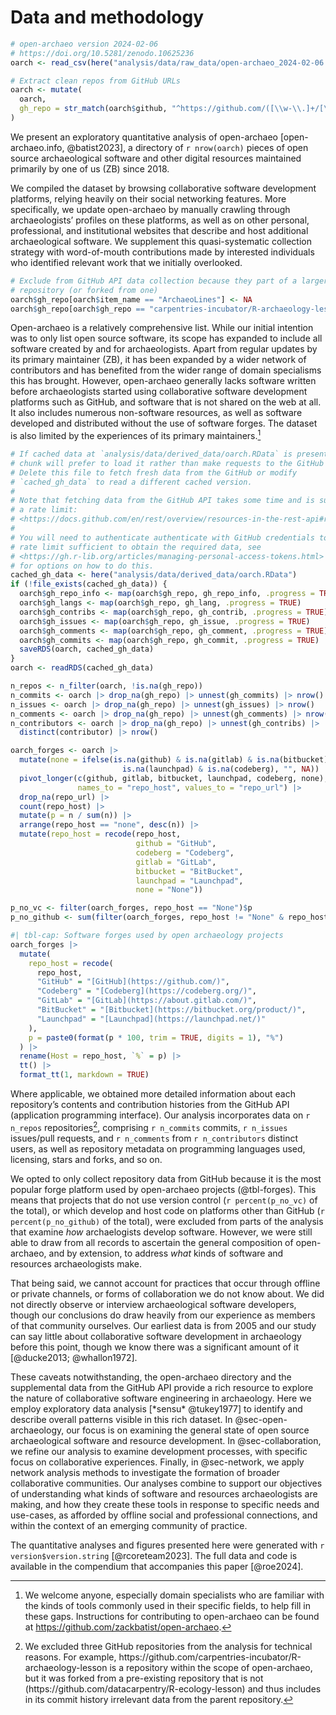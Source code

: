 # Data and methodology {#sec-data-methodology}

```r
# open-archaeo version 2024-02-06
# https://doi.org/10.5281/zenodo.10625236
oarch <- read_csv(here("analysis/data/raw_data/open-archaeo_2024-02-06.csv"))

# Extract clean repos from GitHub URLs
oarch <- mutate(
  oarch,
  gh_repo = str_match(oarch$github, "^https://github.com/([\\w-\\.]+/[\\w-\\.]+)/?.*?$")[,2]
)
```

We present an exploratory quantitative analysis of open-archaeo [open-archaeo.info, @batist2023], a directory of `r nrow(oarch)` pieces of open source archaeological software and other digital resources maintained primarily by one of us (ZB) since 2018.

We compiled the dataset by browsing collaborative software development platforms, relying heavily on their social networking features.
More specifically, we update open-archaeo by manually crawling through archaeologists' profiles on these platforms, as well as on other personal, professional, and institutional websites that describe and host additional archaeological software.
We supplement this quasi-systematic collection strategy with word-of-mouth contributions made by interested individuals who identified relevant work that we initially overlooked.

```r
# Exclude from GitHub API data collection because they part of a larger
# repository (or forked from one)
oarch$gh_repo[oarch$item_name == "ArchaeoLines"] <- NA
oarch$gh_repo[oarch$gh_repo == "carpentries-incubator/R-archaeology-lesson"] <- NA
```

Open-archaeo is a relatively comprehensive list.
While our initial intention was to only list open source software, its scope has expanded to include all software created by and for archaeologists.
Apart from regular updates by its primary maintainer (ZB), it has been expanded by a wider network of contributors and has benefited from the wider range of domain specialisms this has brought.
However, open-archaeo generally lacks software written before archaeologists started using collaborative software development platforms such as GitHub, and software that is not shared on the web at all.
It also includes numerous non-software resources, as well as software developed and distributed without the use of software forges.
The dataset is also limited by the experiences of its primary maintainers.^[We welcome anyone, especially domain specialists who are familiar with the kinds of tools commonly used in their specific fields, to help fill in these gaps. Instructions for contributing to open-archaeo can be found at <https://github.com/zackbatist/open-archaeo>.]

```r
# If cached data at `analysis/data/derived_data/oarch.RData` is present, this
# chunk will prefer to load it rather than make requests to the GitHub API.
# Delete this file to fetch fresh data from the GitHub or modify 
# `cached_gh_data` to read a different cached version.
#
# Note that fetching data from the GitHub API takes some time and is subject to
# a rate limit:
# <https://docs.github.com/en/rest/overview/resources-in-the-rest-api#rate-limiting>
#
# You will need to authenticate authenticate with GitHub credentials to get a
# rate limit sufficient to obtain the required data, see 
# <https://gh.r-lib.org/articles/managing-personal-access-tokens.html>
# for options on how to do this.
cached_gh_data <- here("analysis/data/derived_data/oarch.RData")
if (!file_exists(cached_gh_data)) {
  oarch$gh_repo_info <- map(oarch$gh_repo, gh_repo_info, .progress = TRUE)
  oarch$gh_langs <- map(oarch$gh_repo, gh_lang, .progress = TRUE)
  oarch$gh_contribs <- map(oarch$gh_repo, gh_contrib, .progress = TRUE)
  oarch$gh_issues <- map(oarch$gh_repo, gh_issue, .progress = TRUE)
  oarch$gh_comments <- map(oarch$gh_repo, gh_comment, .progress = TRUE)
  oarch$gh_commits <- map(oarch$gh_repo, gh_commit, .progress = TRUE)
  saveRDS(oarch, cached_gh_data)
}
oarch <- readRDS(cached_gh_data)

n_repos <- n_filter(oarch, !is.na(gh_repo))
n_commits <- oarch |> drop_na(gh_repo) |> unnest(gh_commits) |> nrow()
n_issues <- oarch |> drop_na(gh_repo) |> unnest(gh_issues) |> nrow()
n_comments <- oarch |> drop_na(gh_repo) |> unnest(gh_comments) |> nrow()
n_contributors <- oarch |> drop_na(gh_repo) |> unnest(gh_contribs) |> 
  distinct(contributor) |> nrow()
```

```r
oarch_forges <- oarch |>
  mutate(none = ifelse(is.na(github) & is.na(gitlab) & is.na(bitbucket) &
                         is.na(launchpad) & is.na(codeberg), "", NA)) |>
  pivot_longer(c(github, gitlab, bitbucket, launchpad, codeberg, none),
               names_to = "repo_host", values_to = "repo_url") |>
  drop_na(repo_url) |>
  count(repo_host) |>
  mutate(p = n / sum(n)) |>
  arrange(repo_host == "none", desc(n)) |>
  mutate(repo_host = recode(repo_host,
                            github = "GitHub",
                            codeberg = "Codeberg",
                            gitlab = "GitLab",
                            bitbucket = "BitBucket",
                            launchpad = "Launchpad",
                            none = "None"))

p_no_vc <- filter(oarch_forges, repo_host == "None")$p
p_no_github <- sum(filter(oarch_forges, repo_host != "None" & repo_host != "GitHub")$p)
```

```r
#| tbl-cap: Software forges used by open archaeology projects
oarch_forges |>
  mutate(
    repo_host = recode(
      repo_host,
      "GitHub" = "[GitHub](https://github.com/)",
      "Codeberg" = "[Codeberg](https://codeberg.org/)",
      "GitLab" = "[GitLab](https://about.gitlab.com/)",
      "BitBucket" = "[Bitbucket](https://bitbucket.org/product/)",
      "Launchpad" = "[Launchpad](https://launchpad.net/)"
    ),
    p = paste0(format(p * 100, trim = TRUE, digits = 1), "%")
  ) |>
  rename(Host = repo_host, `%` = p) |>
  tt() |>
  format_tt(1, markdown = TRUE)
```

Where applicable, we obtained more detailed information about each repository's contents and contribution histories from the GitHub API (application programming interface).
Our analysis incorporates data on `r n_repos` repositories^[We excluded three GitHub repositories from the analysis for technical reasons. For example, https://github.com/carpentries-incubator/R-archaeology-lesson is a repository within the scope of open-archaeo, but it was forked from a pre-existing repository that is not (https://github.com/datacarpentry/R-ecology-lesson) and thus includes in its commit history irrelevant data from the parent repository.], comprising `r n_commits` commits, `r n_issues` issues/pull requests, and `r n_comments` from `r n_contributors` distinct users, as well as repository metadata on programming languages used, licensing, stars and forks, and so on.

We opted to only collect repository data from GitHub because it is the most popular forge platform used by open-archaeo projects (@tbl-forges).
This means that projects that do not use version control (`r percent(p_no_vc)` of the total), or which develop and host code on platforms other than GitHub (`r percent(p_no_github)` of the total), were excluded from parts of the analysis that examine *how* archaelogists develop software.
However, we were still able to draw from all records to ascertain the general composition of open-archaeo, and by extension, to address *what* kinds of software and resources archaeologists make.

That being said, we cannot account for practices that occur through offline or private channels, or forms of collaboration we do not know about. 
We did not directly observe or interview archaeological software developers, though our conclusions do draw heavily from our experience as members of that community ourselves. 
Our earliest data is from 2005 and our study can say little about collaborative software development in archaeology before this point, though we know there was a significant amount of it [@ducke2013; @whallon1972].

These caveats notwithstanding, the open-archaeo directory and the supplemental data from the GitHub API provide a rich resource to explore the nature of collaborative software engineering in archaeology.
Here we employ exploratory data analysis [*sensu* @tukey1977] to identify and describe overall patterns visible in this rich dataset.
In @sec-open-archaeology, our focus is on examining the general state of open source archaeological software and resource development.
In @sec-collaboration, we refine our analysis to examine development processes, with specific focus on collaborative experiences.
Finally, in @sec-network, we apply network analysis methods to investigate the formation of broader collaborative communities.
Our analyses combine to support our objectives of understanding what kinds of software and resources archaeologists are making, and how they create these tools in response to specific needs and use-cases, as afforded by offline social and professional connections, and within the context of an emerging community of practice.

The quantitative analyses and figures presented here were generated with `r version$version.string` [@rcoreteam2023].
The full data and code is available in the compendium that accompanies this paper [@roe2024].
